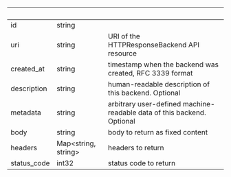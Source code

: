 | &nbsp; | &nbsp; | &nbsp; |
|---|---|---|
| id | string |  |
| uri | string | URI of the HTTPResponseBackend API resource |
| created_at | string | timestamp when the backend was created, RFC 3339 format |
| description | string | human-readable description of this backend. Optional |
| metadata | string | arbitrary user-defined machine-readable data of this backend. Optional |
| body | string | body to return as fixed content |
| headers | Map&lt;string, string&gt; | headers to return |
| status_code | int32 | status code to return |